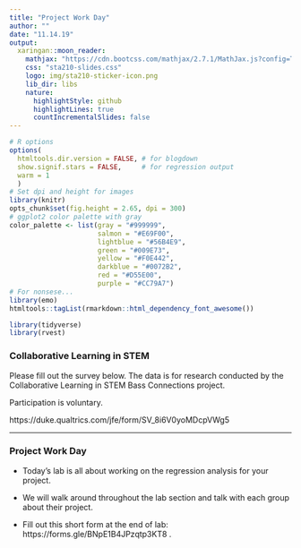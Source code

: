 ```yaml
---
title: "Project Work Day"
author: ""
date: "11.14.19"
output:
  xaringan::moon_reader:
    mathjax: "https://cdn.bootcss.com/mathjax/2.7.1/MathJax.js?config=TeX-MML-AM_HTMLorMML"
    css: "sta210-slides.css"
    logo: img/sta210-sticker-icon.png
    lib_dir: libs
    nature:
      highlightStyle: github
      highlightLines: true
      countIncrementalSlides: false
---
```


```r
# R options
options(
  htmltools.dir.version = FALSE, # for blogdown
  show.signif.stars = FALSE,     # for regression output
  warm = 1
  )
# Set dpi and height for images
library(knitr)
opts_chunk$set(fig.height = 2.65, dpi = 300) 
# ggplot2 color palette with gray
color_palette <- list(gray = "#999999", 
                      salmon = "#E69F00", 
                      lightblue = "#56B4E9", 
                      green = "#009E73", 
                      yellow = "#F0E442", 
                      darkblue = "#0072B2", 
                      red = "#D55E00", 
                      purple = "#CC79A7")
# For nonsese...
library(emo)
htmltools::tagList(rmarkdown::html_dependency_font_awesome())
```

```r
library(tidyverse)
library(rvest)
```

### Collaborative Learning in STEM

Please fill out the survey below. The data is for research conducted by the Collaborative Learning in STEM Bass Connections project.

Participation is voluntary.

https://duke.qualtrics.com/jfe/form/SV_8i6V0yoMDcpVWg5

---


### Project Work Day

- Today's lab is all about working on the regression analysis for your project.

- We will walk around throughout the lab section and talk with each group about their project. 

- Fill out this short form at the end of lab: https://forms.gle/BNpE1B4JPzqtp3KT8 .

